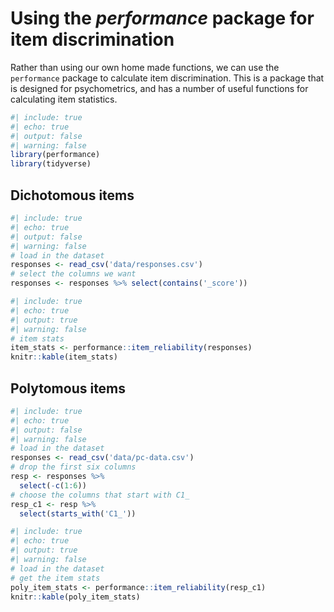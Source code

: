 # Using the *performance* package for item discrimination

Rather than using our own home made functions, we can use the `performance` package to calculate item discrimination. This is a package that is designed for psychometrics, and has a number of useful functions for calculating item statistics.

```r
#| include: true
#| echo: true
#| output: false
#| warning: false
library(performance)
library(tidyverse)
```

## Dichotomous items
```r
#| include: true
#| echo: true
#| output: false
#| warning: false
# load in the dataset
responses <- read_csv('data/responses.csv')
# select the columns we want
responses <- responses %>% select(contains('_score')) 
```
```r
#| include: true
#| echo: true
#| output: true
#| warning: false
# item stats
item_stats <- performance::item_reliability(responses)
knitr::kable(item_stats)

```

## Polytomous items
```r
#| include: true
#| echo: true
#| output: false
#| warning: false
# load in the dataset
responses <- read_csv('data/pc-data.csv')
# drop the first six columns
resp <- responses %>% 
  select(-c(1:6))
# choose the columns that start with C1_
resp_c1 <- resp %>% 
  select(starts_with('C1_'))
```
```r
#| include: true
#| echo: true
#| output: true
#| warning: false
# load in the dataset
# get the item stats
poly_item_stats <- performance::item_reliability(resp_c1)
knitr::kable(poly_item_stats)
```